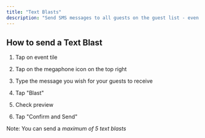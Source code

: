 ```yaml
---
title: "Text Blasts"
description: "Send SMS messages to all guests on the guest list - even those without the DoorList app"
---
```


## How to send a Text Blast

1. Tap on event tile

2. Tap on the megaphone icon on the top right

3. Type the message you wish for your guests to receive

4. Tap "Blast"

5. Check preview

6. Tap "Confirm and Send"

Note: You can send a *maximum of 5 text blasts*